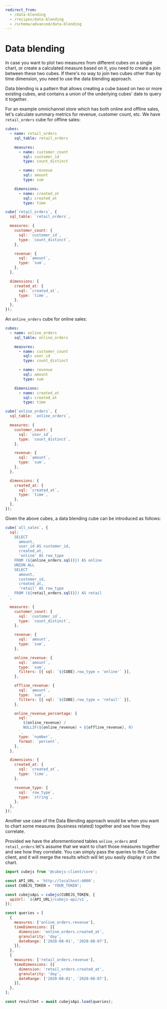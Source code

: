 ```yaml
---
redirect_from:
  - /data-blending
  - /recipes/data-blending
  - /schema/advanced/data-blending
---
```


# Data blending
In case you want to plot two measures from different cubes on a single chart, or
create a calculated measure based on it, you need to create a join between these
two cubes. If there's no way to join two cubes other than by time dimension, you
need to use the data blending approach.

Data blending is a pattern that allows creating a cube based on two or more
existing cubes, and contains a union of the underlying cubes' date to query it
together.

For an example omnichannel store which has both online and offline sales, let's
calculate summary metrics for revenue, customer count, etc. We have
`retail_orders` cube for offline sales:

<CodeTabs>

```yaml
cubes:
  - name: retail_orders
    sql_table: retail_orders

    measures:
      - name: customer_count
        sql: customer_id
        type: count_distinct

      - name: revenue
        sql: amount
        type: sum

    dimensions:
      - name: created_at
        sql: created_at
        type: time
```

```javascript
cube(`retail_orders`, {
  sql_table: `retail_orders`,

  measures: {
    customer_count: {
      sql: `customer_id`,
      type: `count_distinct`,
    },

    revenue: {
      sql: `amount`,
      type: `sum`,
    },
  },

  dimensions: {
    created_at: {
      sql: `created_at`,
      type: `time`,
    },
  },
});
```

</CodeTabs>

An `online_orders` cube for online sales:

<CodeTabs>

```yaml
cubes:
  - name: online_orders
    sql_table: online_orders

    measures:
      - name: customer_count
        sql: user_id
        type: count_distinct

      - name: revenue
        sql: amount
        type: sum

    dimensions:
      - name: created_at
        sql: created_at
        type: time
```

```javascript
cube(`online_orders`, {
  sql_table: `online_orders`,

  measures: {
    customer_count: {
      sql: `user_id`,
      type: `count_distinct`,
    },

    revenue: {
      sql: `amount`,
      type: `sum`,
    },
  },

  dimensions: {
    created_at: {
      sql: `created_at`,
      type: `time`,
    },
  },
});
```

</CodeTabs>

Given the above cubes, a data blending cube can be introduced as follows:

```javascript
cube(`all_sales`, {
  sql: `
    SELECT
      amount,
      user_id AS customer_id,
      created_at,
      'online' AS row_type
    FROM (${online_orders.sql()}) AS online
    UNION ALL
    SELECT
      amount,
      customer_id,
      created_at,
      'retail' AS row_type
    FROM (${retail_orders.sql()}) AS retail
 `,

  measures: {
    customer_count: {
      sql: `customer_id`,
      type: `count_distinct`,
    },

    revenue: {
      sql: `amount`,
      type: `sum`,
    },

    online_revenue: {
      sql: `amount`,
      type: `sum`,
      filters: [{ sql: `${CUBE}.row_type = 'online'` }],
    },

    offline_revenue: {
      sql: `amount`,
      type: `sum`,
      filters: [{ sql: `${CUBE}.row_type = 'retail'` }],
    },

    online_revenue_percentage: {
      sql: `
        ${online_revenue} /
        NULLIF(${online_revenue} + ${offline_revenue}, 0)
      `,
      type: `number`,
      format: `percent`,
    },
  },

  dimensions: {
    created_at: {
      sql: `created_at`,
      type: `time`,
    },

    revenue_type: {
      sql: `row_type`,
      type: `string`,
    },
  },
});
```

Another use case of the Data Blending approach would be when you want to chart
some measures (business related) together and see how they correlate.

Provided we have the aforementioned tables `online_orders` and `retail_orders`
let's assume that we want to chart those measures together and see how they
correlate. You can simply pass the queries to the Cube client, and it will merge
the results which will let you easily display it on the chart.

```javascript
import cubejs from '@cubejs-client/core';

const API_URL = 'http://localhost:4000';
const CUBEJS_TOKEN = 'YOUR_TOKEN';

const cubejsApi = cubejs(CUBEJS_TOKEN, {
  apiUrl: `${API_URL}/cubejs-api/v1`,
});

const queries = [
  {
    measures: ['online_orders.revenue'],
    timeDimensions: [{
      dimension: 'online_orders.created_at',
      granularity: 'day',
      dateRange: ['2020-08-01', '2020-08-07'],
    }],
  },
  {
    measures: ['retail_orders.revenue'],
    timeDimensions: [{
      dimension: 'retail_orders.created_at',
      granularity: 'day',
      dateRange: ['2020-08-01', '2020-08-07'],
    }],
  },
];

const resultSet = await cubejsApi.load(queries);
```
